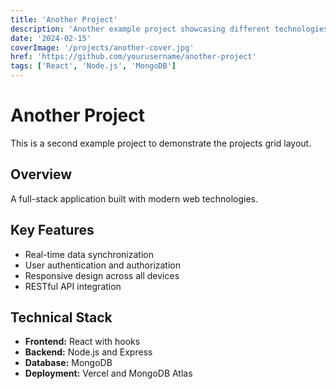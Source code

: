 ```yaml
---
title: 'Another Project'
description: 'Another example project showcasing different technologies and approaches.'
date: '2024-02-15'
coverImage: '/projects/another-cover.jpg'
href: 'https://github.com/yourusername/another-project'
tags: ['React', 'Node.js', 'MongoDB']
---
```


# Another Project

This is a second example project to demonstrate the projects grid layout.

## Overview

A full-stack application built with modern web technologies.

## Key Features

- Real-time data synchronization
- User authentication and authorization
- Responsive design across all devices
- RESTful API integration

## Technical Stack

- **Frontend:** React with hooks
- **Backend:** Node.js and Express
- **Database:** MongoDB
- **Deployment:** Vercel and MongoDB Atlas

